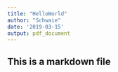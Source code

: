 ```yaml
---
title: "HelloWorld"
author: "Schwaie"
date: '2019-03-15'
output: pdf_document
---
```


## This is a markdown file